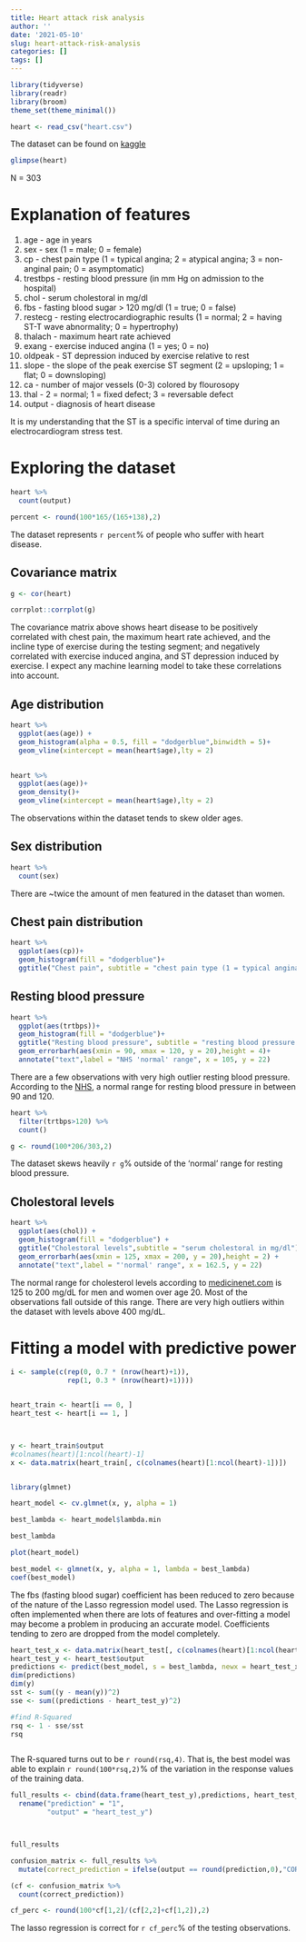 ```yaml
---
title: Heart attack risk analysis
author: ''
date: '2021-05-10'
slug: heart-attack-risk-analysis
categories: []
tags: []
---
```


```r
library(tidyverse)
library(readr)
library(broom)
theme_set(theme_minimal())

heart <- read_csv("heart.csv")


```

The dataset can be found on [kaggle](https://www.kaggle.com/rashikrahmanpritom/heart-attack-analysis-prediction-dataset) 

```r
glimpse(heart)


```
N = 303

# Explanation of features

1. age - age in years
2. sex - sex (1 = male; 0 = female)
3. cp - chest pain type (1 = typical angina; 2 = atypical angina; 3 = non-anginal pain; 0 = asymptomatic)
4. trestbps - resting blood pressure (in mm Hg on admission to the hospital)
5. chol - serum cholestoral in mg/dl
6. fbs - fasting blood sugar > 120 mg/dl (1 = true; 0 = false)
7. restecg - resting electrocardiographic results (1 = normal; 2 = having ST-T wave abnormality; 0 = hypertrophy)
8. thalach - maximum heart rate achieved
9. exang - exercise induced angina (1 = yes; 0 = no)
10. oldpeak - ST depression induced by exercise relative to rest
11. slope - the slope of the peak exercise ST segment (2 = upsloping; 1 = flat; 0 = downsloping)
12. ca - number of major vessels (0-3) colored by flourosopy
13. thal - 2 = normal; 1 = fixed defect; 3 = reversable defect
14. output - diagnosis of heart disease 

It is my understanding that the ST is a specific interval of time during an electrocardiogram stress test. 

# Exploring the dataset

```r
heart %>% 
  count(output)
```
```r
percent <- round(100*165/(165+138),2)
```

The dataset represents `r percent`% of people who suffer with heart disease.

## Covariance matrix

```r
g <- cor(heart)

corrplot::corrplot(g)
```

The covariance matrix above shows heart disease to be positively correlated with chest pain, the maximum heart rate achieved, and the incline type of exercise during the testing segment; and negatively correlated with exercise induced angina, and ST depression induced by exercise. I expect any machine learning model to take these correlations into account. 


## Age distribution

```r
heart %>% 
  ggplot(aes(age)) +
  geom_histogram(alpha = 0.5, fill = "dodgerblue",binwidth = 5)+
  geom_vline(xintercept = mean(heart$age),lty = 2)
  
```

```r

heart %>% 
  ggplot(aes(age))+
  geom_density()+
  geom_vline(xintercept = mean(heart$age),lty = 2)
```

The observations within the dataset tends to skew older ages.

## Sex distribution

```r
heart %>% 
  count(sex)
```

There are ~twice the amount of men featured in the dataset than women.

## Chest pain distribution

```r
heart %>% 
  ggplot(aes(cp))+
  geom_histogram(fill = "dodgerblue")+
  ggtitle("Chest pain", subtitle = "chest pain type (1 = typical angina; 2 = atypical angina; 3 = non-anginal pain; 0 = asymptomatic)")
```

## Resting blood pressure

```r
heart %>% 
  ggplot(aes(trtbps))+
  geom_histogram(fill = "dodgerblue")+
  ggtitle("Resting blood pressure", subtitle = "resting blood pressure (in mm Hg on admission to the hospital)")+
  geom_errorbarh(aes(xmin = 90, xmax = 120, y = 20),height = 4)+
  annotate("text",label = "NHS 'normal' range", x = 105, y = 22)
```
There are a few observations with very high outlier resting blood pressure. According to the [NHS](https://www.nhs.uk/common-health-questions/lifestyle/what-is-blood-pressure/), a normal range for resting blood pressure in between 90 and 120.

```r
heart %>% 
  filter(trtbps>120) %>% 
  count()
```


```r
g <- round(100*206/303,2)
```

The dataset skews heavily `r g`% outside of the 'normal' range for resting blood pressure.

## Cholestoral levels

```r
heart %>% 
  ggplot(aes(chol)) +
  geom_histogram(fill = "dodgerblue") +
  ggtitle("Cholestoral levels",subtitle = "serum cholestoral in mg/dl")+
  geom_errorbarh(aes(xmin = 125, xmax = 200, y = 20),height = 2) +
  annotate("text",label = "'normal' range", x = 162.5, y = 22)
```
The normal range for cholesterol levels according to [medicinenet.com](https://www.medicinenet.com/what_is_the_normal_range_for_cholesterol_levels/article.htm) is 125 to 200 mg/dL for men and women over age 20. Most of the observations fall outside of this range. There are very high outliers within the dataset with levels above 400 mg/dL.

# Fitting a model with predictive power

```r
i <- sample(c(rep(0, 0.7 * (nrow(heart)+1)),
              rep(1, 0.3 * (nrow(heart)+1))))


heart_train <- heart[i == 0, ]       
heart_test <- heart[i == 1, ]     



y <- heart_train$output
#colnames(heart)[1:ncol(heart)-1]
x <- data.matrix(heart_train[, c(colnames(heart)[1:ncol(heart)-1])])


library(glmnet)


```
```r
heart_model <- cv.glmnet(x, y, alpha = 1)

best_lambda <- heart_model$lambda.min

best_lambda
```
```r
plot(heart_model)
```


```r
best_model <- glmnet(x, y, alpha = 1, lambda = best_lambda)
coef(best_model)
```

The fbs (fasting blood sugar) coefficient has been reduced to zero because of the nature of the Lasso regression model used. The Lasso regression is often implemented when there are lots of features and over-fitting a model may become a problem in producing an accurate model. Coefficients tending to zero are dropped from the model completely.  

```r

heart_test_x <- data.matrix(heart_test[, c(colnames(heart)[1:ncol(heart)-1])])
heart_test_y <- heart_test$output
predictions <- predict(best_model, s = best_lambda, newx = heart_test_x)
dim(predictions)
dim(y)
sst <- sum((y - mean(y))^2)
sse <- sum((predictions - heart_test_y)^2)

#find R-Squared
rsq <- 1 - sse/sst
rsq



```
The R-squared turns out to be `r round(rsq,4)`. That is, the best model was able to explain `r round(100*rsq,2)`% of the variation in the response values of the training data.

```r



full_results <- cbind(data.frame(heart_test_y),predictions, heart_test_x) %>% 
  rename("prediction" = "1",
         "output" = "heart_test_y")



full_results

confusion_matrix <- full_results %>% 
  mutate(correct_prediction = ifelse(output == round(prediction,0),"CORRECT","INCORRECT"))

```

```r
(cf <- confusion_matrix %>% 
  count(correct_prediction))
```
```r
cf_perc <- round(100*cf[1,2]/(cf[2,2]+cf[1,2]),2)
```
The lasso regression is correct for `r cf_perc`% of the testing observations. 


